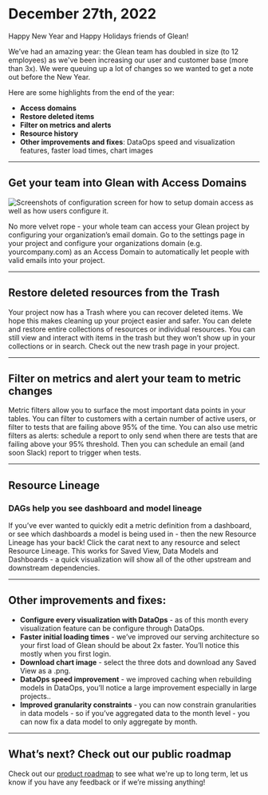 # December 27th, 2022

Happy New Year and Happy Holidays friends of Glean!

We’ve had an amazing year: the Glean team has doubled in size (to 12 employees) as we've been increasing our user and customer base (more than 3x). We were queuing up a lot of changes so we wanted to get a note out before the New Year.

Here are some highlights from the end of the year:

- **Access domains**
- **Restore deleted items**
- **Filter on metrics and alerts**
- **Resource history**
- **Other improvements and fixes**: DataOps speed and visualization features, faster load times, chart images

---

## Get your team into Glean with Access Domains

<img
  src="/product_updates/221227_access.png"
  alt="Screenshots of configuration screen for how to setup domain access as well as how users configure it."
/>

No more velvet rope - your whole team can access your Glean project by configuring your organization’s email domain. Go to the settings page in your project and configure your organizations domain (e.g. yourcompany.com) as an Access Domain to automatically let people with valid emails into your project.

---

## Restore deleted resources from the Trash

Your project now has a Trash where you can recover deleted items. We hope this makes cleaning up your project easier and safer. You can delete and restore entire collections of resources or individual resources. You can still view and interact with items in the trash but they won’t show up in your collections or in search. Check out the new trash page in your project.

---

## Filter on metrics and alert your team to metric changes

Metric filters allow you to surface the most important data points in your tables. You can filter to customers with a certain number of active users, or filter to tests that are failing above 95% of the time. You can also use metric filters as alerts: schedule a report to only send when there are tests that are failing above your 95% threshold. Then you can schedule an email (and soon Slack) report to trigger when tests.

---

## Resource Lineage

### DAGs help you see dashboard and model lineage

If you’ve ever wanted to quickly edit a metric definition from a dashboard, or see which dashboards a model is being used in - then the new Resource Lineage has your back! Click the carat next to any resource and select Resource Lineage. This works for Saved View, Data Models and Dashboards - a quick visualization will show all of the other upstream and downstream dependencies.

---

## Other improvements and fixes:

- **Configure every visualization with DataOps** - as of this month every visualization feature can be configure through DataOps.
- **Faster initial loading times** - we’ve improved our serving architecture so your first load of Glean should be about 2x faster. You’ll notice this mostly when you first login.
- **Download chart image** - select the three dots and download any Saved View as a .png.
- **DataOps speed improvement** - we improved caching when rebuilding models in DataOps, you’ll notice a large improvement especially in large projects..
- **Improved granularity constraints** - you can now constrain granularities in data models - so if you’ve aggregated data to the month level - you can now fix a data model to only aggregate by month.

---

## What’s next? Check out our public roadmap

Check out our [product roadmap](product-roadmap) to see what we're up to long term, let us know if you have any feedback or if we’re missing anything!
